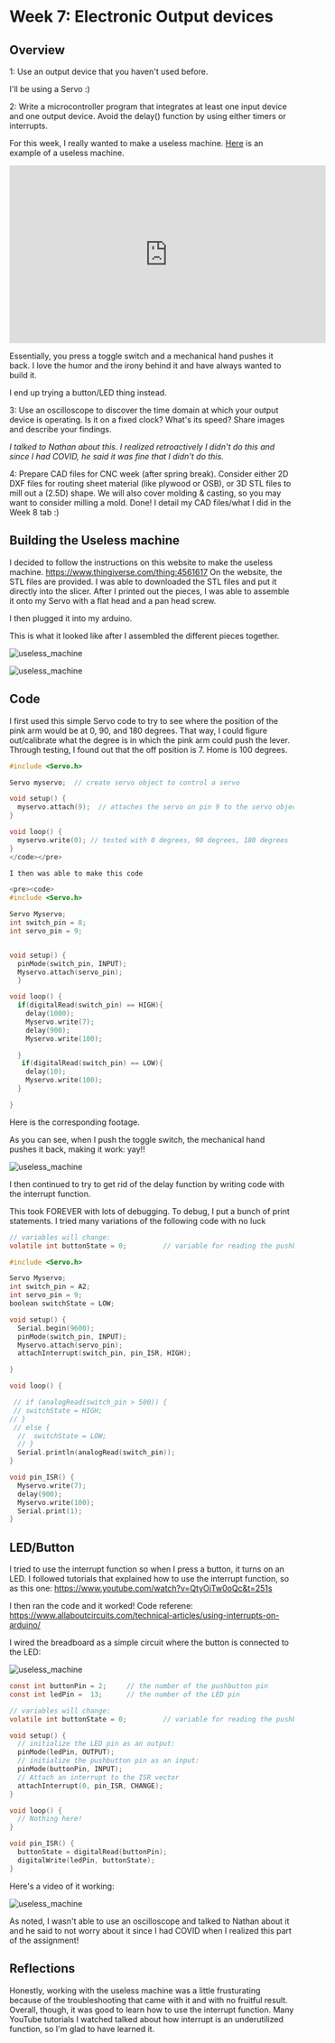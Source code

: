 # Week 7: Electronic Output devices

## Overview

1: Use an output device that you haven't used before.

I'll be using a Servo :)

2: Write a microcontroller program that integrates at least one input device and
one output device. Avoid the delay() function by using either timers or
interrupts.

For this week, I really wanted to make a useless machine.
[Here](https://www.youtube.com/watch?v=kproPsch7i0) is an example of a useless
machine.

<iframe
  width="560"
  height="315"
  src="https://www.youtube.com/embed/kproPsch7i0"
  title="YouTube video player"
  frameborder="0"
  allow="accelerometer; autoplay; clipboard-write; encrypted-media; gyroscope; picture-in-picture"
  allowfullscreen
></iframe>

Essentially, you press a toggle switch and a mechanical hand pushes it back. I
love the humor and the irony behind it and have always wanted to build it.

I end up trying a button/LED thing instead.

3: Use an oscilloscope to discover the time domain at which your output device
is operating. Is it on a fixed clock? What's its speed? Share images and
describe your findings.

_I talked to Nathan about this. I realized retroactively I didn't do this and
since I had COVID, he said it was fine that I didn't do this._

4: Prepare CAD files for CNC week (after spring break). Consider either 2D DXF
files for routing sheet material (like plywood or OSB), or 3D STL files to mill
out a (2.5D) shape. We will also cover molding & casting, so you may want to
consider milling a mold. Done! I detail my CAD files/what I did in the Week 8
tab :)

## Building the Useless machine

I decided to follow the instructions on this website to make the useless
machine. https://www.thingiverse.com/thing:4561617 On the website, the STL files
are provided. I was able to downloaded the STL files and put it directly into
the slicer. After I printed out the pieces, I was able to assemble it onto my
Servo with a flat head and a pan head screw.

I then plugged it into my arduino.

This is what it looked like after I assembled the different pieces together.

![useless_machine](../../public/07_output_servo/useless_machine_1.jpg)

![useless_machine](../../public/07_output_servo/useless_machine_2.jpg)

## Code

I first used this simple Servo code to try to see where the position of the pink
arm would be at 0, 90, and 180 degrees. That way, I could figure out/calibrate
what the degree is in which the pink arm could push the lever. Through testing,
I found out that the off position is 7. Home is 100 degrees.

```c
#include <Servo.h>

Servo myservo;  // create servo object to control a servo

void setup() {
  myservo.attach(9);  // attaches the servo on pin 9 to the servo object
}

void loop() {
  myservo.write(0); // tested with 0 degrees, 90 degrees, 180 degrees
}
</code></pre>

I then was able to make this code

<pre><code>
#include <Servo.h>

Servo Myservo;
int switch_pin = 8;
int servo_pin = 9;


void setup() {
  pinMode(switch_pin, INPUT);
  Myservo.attach(servo_pin);
  }

void loop() {
  if(digitalRead(switch_pin) == HIGH){
    delay(1000);
    Myservo.write(7);
    delay(900);
    Myservo.write(100);

  }
   if(digitalRead(switch_pin) == LOW){
    delay(10);
    Myservo.write(100);
  }

}
```

Here is the corresponding footage.

As you can see, when I push the toggle switch, the mechanical hand pushes it
back, making it work: yay!!

![useless_machine](../../public/07_output_servo/servo_1.gif)

I then continued to try to get rid of the delay function by writing code with
the interrupt function.

This took FOREVER with lots of debugging. To debug, I put a bunch of print
statements. I tried many variations of the following code with no luck

```c
// variables will change:
volatile int buttonState = 0;         // variable for reading the pushbutton status

#include <Servo.h>

Servo Myservo;
int switch_pin = A2;
int servo_pin = 9;
boolean switchState = LOW;

void setup() {
  Serial.begin(9600);
  pinMode(switch_pin, INPUT);
  Myservo.attach(servo_pin);
  attachInterrupt(switch_pin, pin_ISR, HIGH);

}

void loop() {

 // if (analogRead(switch_pin > 500)) {
 // switchState = HIGH;
// }
 // else {
  //  switchState = LOW;
  // }
  Serial.println(analogRead(switch_pin));
}

void pin_ISR() {
  Myservo.write(7);
  delay(900);
  Myservo.write(100);
  Serial.print(1);
}
```

## LED/Button

I tried to use the interrupt function so when I press a button, it turns on an
LED. I followed tutorials that explained how to use the interrupt function, so
as this one: https://www.youtube.com/watch?v=QtyOiTw0oQc&t=251s

I then ran the code and it worked! Code referene:
https://www.allaboutcircuits.com/technical-articles/using-interrupts-on-arduino/

I wired the breadboard as a simple circuit where the button is connected to the
LED:

![useless_machine](../../public/07_output_servo/LED_button.jpg)

```c
const int buttonPin = 2;     // the number of the pushbutton pin
const int ledPin =  13;      // the number of the LED pin

// variables will change:
volatile int buttonState = 0;         // variable for reading the pushbutton status

void setup() {
  // initialize the LED pin as an output:
  pinMode(ledPin, OUTPUT);
  // initialize the pushbutton pin as an input:
  pinMode(buttonPin, INPUT);
  // Attach an interrupt to the ISR vector
  attachInterrupt(0, pin_ISR, CHANGE);
}

void loop() {
  // Nothing here!
}

void pin_ISR() {
  buttonState = digitalRead(buttonPin);
  digitalWrite(ledPin, buttonState);
}
```

Here's a video of it working:

![useless_machine](../../public/07_output_servo/LED_button.gif)

As noted, I wasn't able to use an oscilloscope and talked to Nathan about it and
he said to not worry about it since I had COVID when I realized this part of the
assignment!

## Reflections

Honestly, working with the useless machine was a little frusturating because of
the troubleshooting that came with it and with no fruitful result. Overall,
though, it was good to learn how to use the interrupt function. Many YouTube
tutorials I watched talked about how interrupt is an underutilized function, so
I'm glad to have learned it.
